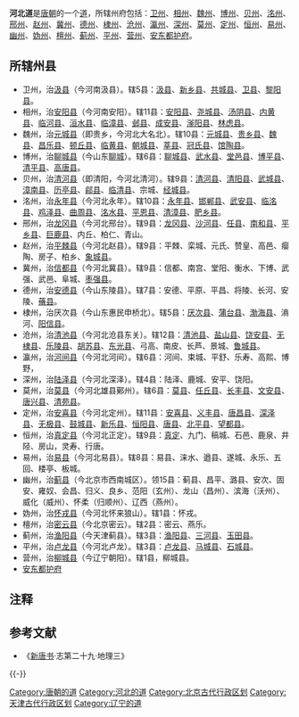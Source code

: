 {{for|清朝河南省的河北道|河北道 (清朝)}}
'''河北道'''是[[唐朝|唐朝]]的一个[[道|道]]，所辖州府包括：[[卫州|卫州]]、[[相州|相州]]、[[魏州|魏州]]、[[博州|博州]]、[[贝州|贝州]]、[[洺州|洺州]]、[[邢州|邢州]]、[[赵州|赵州]]、[[冀州|冀州]]、[[德州|德州]]、[[棣州|棣州]]、[[沧州|沧州]]、[[瀛州|瀛州]]、[[深州|深州]]、[[莫州|莫州]]、[[定州|定州]]、[[恒州|恒州]]、[[易州|易州]]、[[幽州|幽州]]、[[妫州|妫州]]、[[檀州|檀州]]、[[蓟州|蓟州]]、[[平州|平州]]、[[营州|营州]]、[[安东都护府|安东都护府]]。

== 所辖州县 ==

*卫州，治[[汲县|汲县]]（今河南汲县）。辖5县：[[汲县|汲县]]、[[新乡县|新乡县]]、[[共城县|共城县]]、[[卫县|卫县]]、[[黎阳县|黎阳县]]。
*相州，治[[安阳县|安阳县]]（今河南安阳）。辖11县：[[安阳县|安阳县]]、[[尧城县|尧城县]]、[[汤阴县|汤阴县]]、[[内黄县|内黄县]]、[[临河县|临河县]]、[[洹水县|洹水县]]、[[临漳县|临漳县]]、[[邺县|邺县]]、[[成安县|成安县]]、[[滏阳县|滏阳县]]、[[林虑县|林虑县]]。
*魏州，治[[元城县|元城县]]（即贵乡，今河北大名北）。辖10县：[[元城县|元城县]]、[[贵乡县|贵乡县]]、[[魏县|魏县]]、[[昌乐县|昌乐县]]、[[顿丘县|顿丘县]]、[[临黄县|临黄县]]、[[朝城县|朝城县]]、[[莘县|莘县]]、[[冠氏县|冠氏县]]、[[馆陶县|馆陶县]]。
*博州，治[[聊城县|聊城县]]（今山东[[聊城|聊城]]）。辖6县：[[聊城县|聊城县]]、[[武水县|武水县]]、[[堂邑县|堂邑县]]、[[博平县|博平县]]、[[清平县|清平县]]、[[高唐县|高唐县]]。
*贝州，治[[清河县|清河县]]（即清阳，今河北清河）。辖9县：[[清河县|清河县]]、[[清阳县|清阳县]]、[[武城县|武城县]]、[[漳南县|漳南县]]、[[历亭县|历亭县]]、[[鄃县|鄃县]]、[[临清县|临清县]]、宗城、[[经城县|经城县]]。
*洺州，治[[永年县_(隋朝)|永年县]]（今河北永年）。辖10县：[[永年县_(隋朝)|永年县]]、[[邯郸县|邯郸县]]、[[武安县_(西汉)|武安县]]、[[临洺县|临洺县]]、[[鸡泽县|鸡泽县]]、[[曲周县|曲周县]]、[[洺水县|洺水县]]、[[平恩县|平恩县]]、[[清漳县|清漳县]]、[[肥乡县|肥乡县]]。
*邢州，治[[龙冈县|龙冈县]]（今河北邢台）。辖9县：[[龙冈县|龙冈县]]、[[沙河县|沙河县]]、[[任县|任县]]、[[南和县|南和县]]、[[平乡县|平乡县]]、[[巨鹿县|巨鹿县]]、内丘、柏仁、青山。
*赵州，治[[平棘县|平棘县]]（今河北赵县）。辖9县：平棘、栾城、元氏、赞皇、高邑、瘿陶、房子、柏乡、[[象城县|象城县]]。
*冀州，治[[信都县|信都县]]（今河北冀县）。辖9县：信都、南宫、堂阳、衡水、下博、武强、武邑、阜城、[[枣强县|枣强县]]。
*德州，治[[安德县|安德县]]（今山东陵县）。辖7县：安德、平原、平昌、将陵、长河、安陵、[[蓨县|蓨县]]。
*棣州，治厌次县（今山东惠民申桥北）。辖5县：[[厌次县|厌次县]]、[[蒲台县|蒲台县]]、[[渤海县|渤海县]]、滳河、[[阳信县|阳信县]]。
*沧州，治[[清池县|清池县]]（今河北沧县东关）。辖12县：[[清池县|清池县]]、[[盐山县|盐山县]]、[[饶安县_(东汉)|饶安县]]、[[无棣县|无棣县]]、[[乐陵县|乐陵县]]、[[胡苏县|胡苏县]]、[[东光县|东光县]]、弓高、南皮、长芦、景城、[[鲁城县|鲁城县]]。
*瀛州，治[[河间县|河间县]]（今河北河间）。辖6县：河间、束城、平舒、乐寿、高熙、博野，
*深州，治[[陆泽县|陆泽县]]（今河北深泽）。辖4县：陆泽、鹿城、安平、饶阳。
*莫州，治[[莫县|莫县]]（今河北雄县鄚州）。辖6县：[[莫县|莫县]]、[[任丘县|任丘县]]、[[长丰县|长丰县]]、[[文安县|文安县]]、[[唐兴县|唐兴县]]、[[清苑县|清苑县]]。
*定州，治[[安喜县|安喜县]]（今河北定州）。辖11县：[[安喜县|安喜县]]、[[义丰县|义丰县]]、[[唐昌县|唐昌县]]、[[深泽县|深泽县]]、[[无极县|无极县]]、[[鼓城县|鼓城县]]、[[新乐县|新乐县]]、[[恒阳县|恒阳县]]、[[唐县|唐县]]、[[北平县|北平县]]、[[望都县|望都县]]。
*恒州，治[[真定县|真定县]]（今河北正定）。辖9县：[[真定|真定]]、九门、稿城、石邑、鹿泉、井陉、房山，灵寿、行唐。
*易州，治[[易县|易县]]（今河北易县）。辖8县：易县、涞水、遒县、遂城、永乐、五回、楼亭、板城。
*幽州，治[[蓟县_(古代)|蓟县]]（今北京市西南城区）。领15县：蓟县、昌平、潞县、安次、固安、雍奴、会昌、归义、良乡、范阳（玄州）、龙山（昌州）、滨海（沃州）、威化（威州）、怀柔（归顺州）、辽西（燕州）。
*妫州，治[[怀戎县|怀戎县]]（今河北怀来狼山）。辖1县：怀戎。
*檀州，治[[密云县|密云县]]（今北京密云）。辖2县：密云、燕乐。
*蓟州，治[[渔阳县|渔阳县]]（今天津蓟县）。辖3县：[[渔阳县|渔阳县]]、[[三河县|三河县]]、[[玉田县|玉田县]]。
*平州，治[[卢龙县|卢龙县]]（今河北卢龙）。辖3县：[[卢龙县|卢龙县]]、[[马城县|马城县]]、[[石城县|石城县]]。
*营州，治[[柳城县|柳城县]]（今辽宁朝阳）。辖1县，柳城县。
*[[安东都护府|安东都护府]]

== 注释 ==

{{Reflist|2}}

==参考文献==
*《[[新唐书|新唐书]]·志第二十九·地理三》
{{-}}
{{贞观十道}}
{{开元十五道}}
[[Category:唐朝的道|Category:唐朝的道]]
[[Category:河北的道|Category:河北的道]]
[[Category:北京古代行政区划|Category:北京古代行政区划]]
[[Category:天津古代行政区划|Category:天津古代行政区划]]
[[Category:辽宁的道|Category:辽宁的道]]